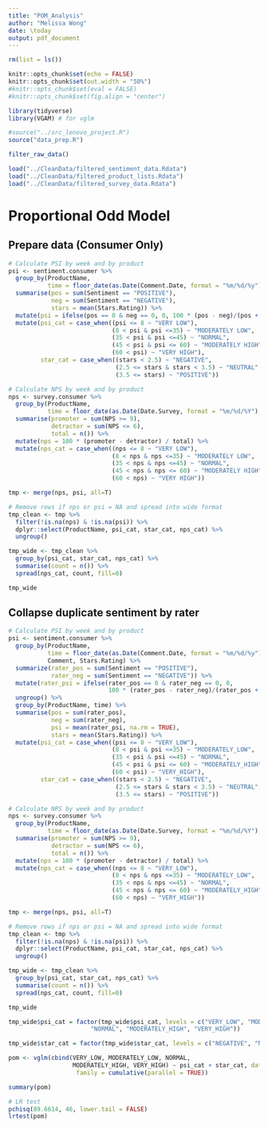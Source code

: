 ```yaml
---
title: "POM_Analysis"
author: "Melissa Wong"
date: \today
output: pdf_document
---
```


```r
rm(list = ls())

knitr::opts_chunk$set(echo = FALSE)
knitr::opts_chunk$set(out.width = "50%")
#knitr::opts_chunk$set(eval = FALSE)
#knitr::opts_chunk$set(fig.align = "center")

library(tidyverse)
library(VGAM) # for vglm

#source("../src_lenovo_project.R")
source("data_prep.R")
```

```r
filter_raw_data()

load("../CleanData/filtered_sentiment_data.Rdata")
load("../CleanData/filtered_product_lists.Rdata")
load("../CleanData/filtered_survey_data.Rdata")
```

# Proportional Odd Model

## Prepare data (Consumer Only)

```r

# Calculate PSI by week and by product
psi <- sentiment.consumer %>%
  group_by(ProductName,
           time = floor_date(as.Date(Comment.Date, format = "%m/%d/%y"), unit = "week")) %>%
  summarise(pos = sum(Sentiment == "POSITIVE"),
            neg = sum(Sentiment == "NEGATIVE"),
            stars = mean(Stars.Rating)) %>%
  mutate(psi = ifelse(pos == 0 & neg == 0, 0, 100 * (pos - neg)/(pos +  neg)))%>%
  mutate(psi_cat = case_when((psi <= 8 ~ "VERY LOW"),
                             (8 < psi & psi <=35) ~ "MODERATELY LOW",
                             (35 < psi & psi <=45) ~ "NORMAL",
                             (45 < psi & psi <= 60) ~ "MODERATELY HIGH",
                             (60 < psi) ~ "VERY HIGH"),
         star_cat = case_when((stars < 2.5) ~ "NEGATIVE",
                              (2.5 <= stars & stars < 3.5) ~ "NEUTRAL",
                              (3.5 <= stars) ~ "POSITIVE"))

# Calculate NPS by week and by product
nps <- survey.consumer %>%
  group_by(ProductName,
           time = floor_date(as.Date(Date.Survey, format = "%m/%d/%Y"), unit = "week")) %>%
  summarise(promoter = sum(NPS >= 9),
            detractor = sum(NPS <= 6),
            total = n()) %>%
  mutate(nps = 100 * (promoter - detractor) / total) %>%
  mutate(nps_cat = case_when((nps <= 8 ~ "VERY LOW"),
                             (8 < nps & nps <=35) ~ "MODERATELY LOW",
                             (35 < nps & nps <=45) ~ "NORMAL",
                             (45 < nps & nps <= 60) ~ "MODERATELY HIGH",
                             (60 < nps) ~ "VERY HIGH"))

tmp <- merge(nps, psi, all=T)
```

```r

# Remove rows if nps or psi = NA and spread into wide format
tmp_clean <- tmp %>%
  filter(!is.na(nps) & !is.na(psi)) %>%
  dplyr::select(ProductName, psi_cat, star_cat, nps_cat) %>%
  ungroup()

tmp_wide <- tmp_clean %>%
  group_by(psi_cat, star_cat, nps_cat) %>%
  summarise(count = n()) %>%
  spread(nps_cat, count, fill=0)

tmp_wide

```

## Collapse duplicate sentiment by rater

```r

# Calculate PSI by week and by product
psi <- sentiment.consumer %>%
  group_by(ProductName,
           time = floor_date(as.Date(Comment.Date, format = "%m/%d/%y"), unit = "week"),
           Comment, Stars.Rating) %>%
  summarize(rater_pos = sum(Sentiment == "POSITIVE"),
            rater_neg = sum(Sentiment == "NEGATIVE")) %>%
  mutate(rater_psi = ifelse(rater_pos == 0 & rater_neg == 0, 0, 
                            100 * (rater_pos - rater_neg)/(rater_pos +  rater_neg))) %>%
  ungroup() %>%
  group_by(ProductName, time) %>%
  summarise(pos = sum(rater_pos),
            neg = sum(rater_neg),
            psi = mean(rater_psi, na.rm = TRUE),
            stars = mean(Stars.Rating)) %>%
  mutate(psi_cat = case_when((psi <= 8 ~ "VERY_LOW"),
                             (8 < psi & psi <=35) ~ "MODERATELY_LOW",
                             (35 < psi & psi <=45) ~ "NORMAL",
                             (45 < psi & psi <= 60) ~ "MODERATELY_HIGH",
                             (60 < psi) ~ "VERY_HIGH"),
         star_cat = case_when((stars < 2.5) ~ "NEGATIVE",
                              (2.5 <= stars & stars < 3.5) ~ "NEUTRAL",
                              (3.5 <= stars) ~ "POSITIVE"))

# Calculate NPS by week and by product
nps <- survey.consumer %>%
  group_by(ProductName,
           time = floor_date(as.Date(Date.Survey, format = "%m/%d/%Y"), unit = "week")) %>%
  summarise(promoter = sum(NPS >= 9),
            detractor = sum(NPS <= 6),
            total = n()) %>%
  mutate(nps = 100 * (promoter - detractor) / total) %>%
  mutate(nps_cat = case_when((nps <= 8 ~ "VERY_LOW"),
                             (8 < nps & nps <=35) ~ "MODERATELY_LOW",
                             (35 < nps & nps <=45) ~ "NORMAL",
                             (45 < nps & nps <= 60) ~ "MODERATELY_HIGH",
                             (60 < nps) ~ "VERY_HIGH"))

tmp <- merge(nps, psi, all=T)

# Remove rows if nps or psi = NA and spread into wide format
tmp_clean <- tmp %>%
  filter(!is.na(nps) & !is.na(psi)) %>%
  dplyr::select(ProductName, psi_cat, star_cat, nps_cat) %>%
  ungroup()

tmp_wide <- tmp_clean %>%
  group_by(psi_cat, star_cat, nps_cat) %>%
  summarise(count = n()) %>%
  spread(nps_cat, count, fill=0)

tmp_wide
```

```r
tmp_wide$psi_cat = factor(tmp_wide$psi_cat, levels = c("VERY_LOW", "MODERATELY_LOW",
                       "NORMAL", "MODERATELY_HIGH", "VERY_HIGH"))

tmp_wide$star_cat = factor(tmp_wide$star_cat, levels = c("NEGATIVE", "NEUTRAL", "POSITIVE"))

pom <- vglm(cbind(VERY_LOW, MODERATELY_LOW, NORMAL, 
                  MODERATELY_HIGH, VERY_HIGH) ~ psi_cat + star_cat, data = tmp_wide,
                   family = cumulative(parallel = TRUE))

summary(pom)
```

```r
# LR test
pchisq(89.6614, 46, lower.tail = FALSE)
lrtest(pom)
```

